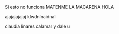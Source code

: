 Si esto no funciona
MATENME
LA MACARENA
HOLA

ajajajajajaj
klwdnlnaidnal

claudia linares
calamar
y dale u
